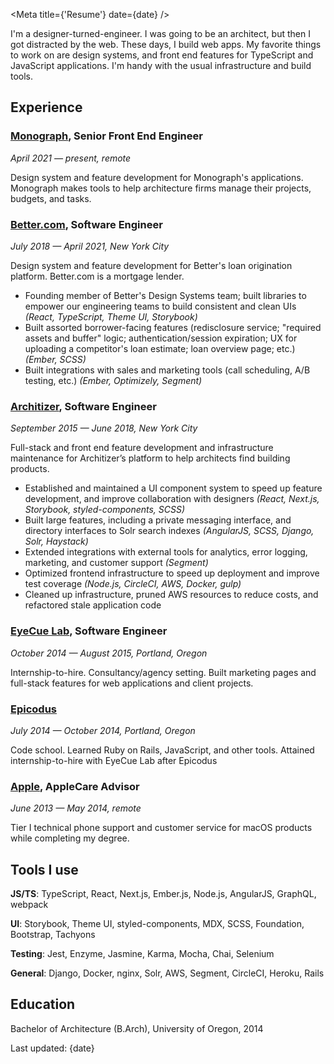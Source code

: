 

<Meta title={'Resume'} date={date} />

<Greeting />

<Message>
  <Text as="p">
    I'm a designer-turned-engineer. I was going to be an architect, but then I
    got distracted by the web.
  </Text>
  <Text as="p" sx={{ marginTop: 3 }}>
    These days, I build web apps. My favorite things to work on are design
    systems, and front end features for TypeScript and JavaScript applications.
    I'm handy with the usual infrastructure and build tools.
  </Text>
</Message>

## Experience

### **[Monograph](https://monograph.io)**, Senior Front End Engineer

_April 2021 — present, remote_

Design system and feature development for Monograph's applications. Monograph makes tools to help architecture firms manage their projects, budgets, and tasks.

### **[Better.com](https://better.com)**, Software Engineer

_July 2018 — April 2021, New York City_

Design system and feature development for Better's loan origination platform. Better.com is a mortgage lender.

- Founding member of Better's Design Systems team; built libraries to empower our engineering teams to build consistent and clean UIs _(React, TypeScript, Theme UI, Storybook)_
- Built assorted borrower-facing features (redisclosure service; "required assets and buffer" logic; authentication/session expiration; UX for uploading a competitor's loan estimate; loan overview page; etc.) _(Ember, SCSS)_
- Built integrations with sales and marketing tools (call scheduling, A/B testing, etc.) _(Ember, Optimizely, Segment)_

### **[Architizer](https://architizer.com)**, Software Engineer

_September 2015 — June 2018, New York City_

Full-stack and front end feature development and infrastructure maintenance for Architizer’s platform to help architects find building products.

- Established and maintained a UI component system to speed up feature development, and improve collaboration with designers _(React, Next.js, Storybook, styled-components, SCSS)_
- Built large features, including a private messaging interface, and directory interfaces to Solr search indexes _(AngularJS, SCSS, Django, Solr, Haystack)_
- Extended integrations with external tools for analytics, error logging, marketing, and customer support _(Segment)_
- Optimized frontend infrastructure to speed up deployment and improve test coverage _(Node.js, CircleCI, AWS, Docker, gulp)_
- Cleaned up infrastructure, pruned AWS resources to reduce costs, and refactored stale application code

### **[EyeCue Lab](https://eyecuelab.com)**, Software Engineer

_October 2014 — August 2015, Portland, Oregon_

Internship-to-hire. Consultancy/agency setting. Built marketing pages and full-stack features for web applications and client projects.

### **[Epicodus](https://epicodus.com)**

_July 2014 — October 2014, Portland, Oregon_

Code school. Learned Ruby on Rails, JavaScript, and other tools. Attained internship-to-hire with EyeCue Lab after Epicodus

### **[Apple](https://apple.com)**, AppleCare Advisor

_June 2013 — May 2014, remote_

Tier I technical phone support and customer service for macOS products while completing my degree.

## Tools I use

**JS/TS**: TypeScript, React, Next.js, Ember.js, Node.js, AngularJS, GraphQL, webpack

**UI**: Storybook, Theme UI, styled-components, MDX, SCSS, Foundation, Bootstrap, Tachyons

**Testing**: Jest, Enzyme, Jasmine, Karma, Mocha, Chai, Selenium

**General**: Django, Docker, nginx, Solr, AWS, Segment, CircleCI, Heroku, Rails

## Education

Bachelor of Architecture (B.Arch), University of Oregon, 2014

<Text as="p" variant="label">
  Last updated: {date}
</Text>
